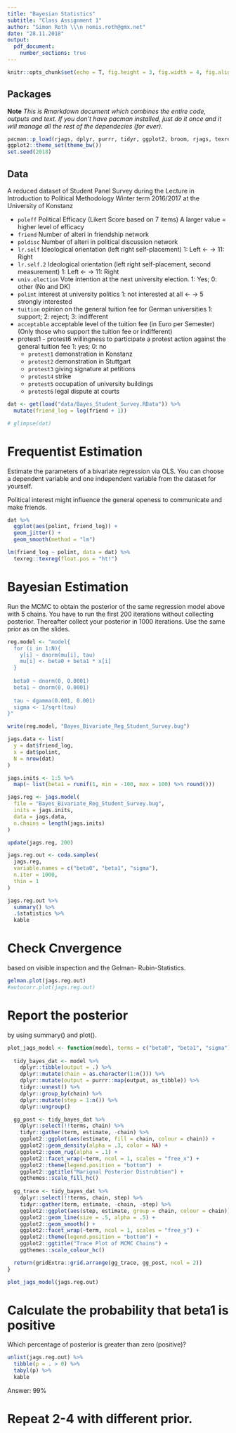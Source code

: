 ```yaml
---
title: "Bayesian Statistics"
subtitle: "Class Assignment 1"
author: "Simon Roth \\\n nomis.roth@gmx.net"
date: "28.11.2018"
output: 
  pdf_document:
    number_sections: true
---
```



```r
knitr::opts_chunk$set(echo = T, fig.height = 3, fig.width = 4, fig.align = "center")
```


## Packages {-}

**Note** *This is Rmarkdown document which combines the entire code, outputs and text. If you don't have pacman installed, just do it once and it will manage all the rest of the dependecies (for ever).*

```r
pacman::p_load(rjags, dplyr, purrr, tidyr, ggplot2, broom, rjags, texreg, ggthemes, janitor, knitr)
ggplot2::theme_set(theme_bw())
set.seed(2018)
```


## Data {-}

A reduced dataset of Student Panel Survey during the Lecture in Introduction to Political Methodology Winter term 2016/2017 at the University of Konstanz 

* `poleff` Political Efficacy (Likert Score based on 7 items) A larger value = higher level of efficacy
* `friend` Number of alteri in friendship network
* `poldisc` Number of alteri in political discussion network
* `lr.self` Ideological orientation (left right self-placement) 1: Left <- -> 11: Right
* `lr.self.2` Ideological orientation (left right self-placement, second measurement) 1: Left <- -> 11: Right
* `univ.election` Vote intention at the next university election. 1: Yes; 0: other (No and DK)
* `polint` interest at university politics 1: not interested at all <- -> 5 strongly interested
* `tuition` opinion on the general tuition fee for German universities 1: support; 2: reject; 3: indifferent
* `acceptable` acceptable level of the tuition fee (in Euro per Semester) (Only those who support the tuition fee or indifferent)
* protest1 - protest6 willingness to participate a protest action against the general tuition fee 1: yes; 0: no
    + `protest1` demonstration in Konstanz 
    + `protest2` demonstration in Stuttgart 
    + `protest3` giving signature at petitions 
    + `protest4` strike 
    + `protest5` occupation of university buildings 
    + `protest6` legal dispute at courts


```r
dat <- get(load("data/Bayes_Student_Survey.RData")) %>% 
  mutate(friend_log = log(friend + 1))

# glimpse(dat)
```


# Frequentist Estimation

Estimate the parameters of a bivariate regression via OLS. You can choose a dependent variable and one independent variable from the dataset for yourself.

Political interest might influence the general openess to communicate and make friends. 


```r
dat %>% 
  ggplot(aes(polint, friend_log)) +
  geom_jitter() +
  geom_smooth(method = "lm")

lm(friend_log ~ polint, data = dat) %>% 
  texreg::texreg(float.pos = "ht!")
```


# Bayesian Estimation

Run the MCMC to obtain the posterior of the same regression model above with 5 chains. You have to run the first 200 iterations without collecting posterior. Thereafter collect your posterior in 1000 iterations. Use the same prior as on the slides. 


```r
reg.model <- "model{
  for (i in 1:N){
    y[i] ~ dnorm(mu[i], tau)
    mu[i] <- beta0 + beta1 * x[i]
  }
  
  beta0 ~ dnorm(0, 0.0001)
  beta1 ~ dnorm(0, 0.0001) 
  
  tau ~ dgamma(0.001, 0.001) 
  sigma <- 1/sqrt(tau)
}"

write(reg.model, "Bayes_Bivariate_Reg_Student_Survey.bug")
```


```r
jags.data <- list(
  y = dat$friend_log,
  x = dat$polint,
  N = nrow(dat)
)

jags.inits <- 1:5 %>% 
  map(~ list(beta1 = runif(1, min = -100, max = 100) %>% round()))

jags.reg <- jags.model(
  file = "Bayes_Bivariate_Reg_Student_Survey.bug",
  inits = jags.inits,
  data = jags.data, 
  n.chains = length(jags.inits)
)
```


```r
update(jags.reg, 200)

jags.reg.out <- coda.samples(
  jags.reg,
  variable.names = c("beta0", "beta1", "sigma"),
  n.iter = 1000, 
  thin = 1
)

jags.reg.out %>% 
  summary() %>% 
  .$statistics %>% 
  kable
```

# Check Cnvergence 

based on visible inspection and the Gelman- Rubin-Statistics.

```r
gelman.plot(jags.reg.out)
#autocorr.plot(jags.reg.out)
```

# Report the posterior 

by using summary() and plot().

```r
plot_jags_model <- function(model, terms = c("beta0", "beta1", "sigma")){
  
  tidy_bayes_dat <- model %>% 
    dplyr::tibble(output = .) %>% 
    dplyr::mutate(chain = as.character(1:n())) %>%
    dplyr::mutate(output = purrr::map(output, as_tibble)) %>% 
    tidyr::unnest() %>% 
    dplyr::group_by(chain) %>% 
    dplyr::mutate(step = 1:n()) %>% 
    dplyr::ungroup()

  gg_post <- tidy_bayes_dat %>%   
    dplyr::select(!!terms, chain) %>% 
    tidyr::gather(term, estimate, -chain) %>% 
    ggplot2::ggplot(aes(estimate, fill = chain, colour = chain)) +
    ggplot2::geom_density(alpha = .3, color = NA) +
    ggplot2::geom_rug(alpha = .1) +
    ggplot2::facet_wrap(~term, ncol = 1, scales = "free_x") +
    ggplot2::theme(legend.position = "bottom")  +
    ggplot2::ggtitle("Marignal Posterior Distrubtion") +
    ggthemes::scale_fill_hc()
  
  gg_trace <- tidy_bayes_dat %>%   
    dplyr::select(!!terms, chain, step) %>% 
    tidyr::gather(term, estimate, -chain, -step) %>% 
    ggplot2::ggplot(aes(step, estimate, group = chain, colour = chain)) +
    ggplot2::geom_line(size = .5, alpha = .5) +
    ggplot2::geom_smooth() +
    ggplot2::facet_wrap(~term, ncol = 1, scales = "free_y") +
    ggplot2::theme(legend.position = "bottom") +
    ggplot2::ggtitle("Trace Plot of MCMC Chains") +
    ggthemes::scale_colour_hc()

  return(gridExtra::grid.arrange(gg_trace, gg_post, ncol = 2))
}

plot_jags_model(jags.reg.out)
```

# Calculate the probability that beta1 is positive

Which percentage of posterior is greater than zero (positive)?

```r
unlist(jags.reg.out) %>% 
  tibble(p = . > 0) %>% 
  tabyl(p) %>% 
  kable
```

Answer: 99% 


# Repeat 2-4 with different prior.

